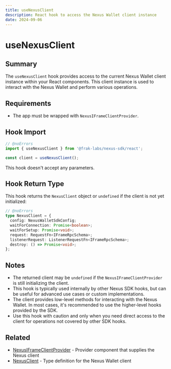 ```yaml
---
title: useNexusClient
description: React hook to access the Nexus Wallet client instance
date: 2024-09-06
---
```


# useNexusClient

## Summary
The `useNexusClient` hook provides access to the current Nexus Wallet client instance within your React components. This client instance is used to interact with the Nexus Wallet and perform various operations.

## Requirements
- The app must be wrapped with `NexusIFrameClientProvider`.

## Hook Import

```ts twoslash
// @noErrors
import { useNexusClient } from '@frak-labs/nexus-sdk/react';

const client = useNexusClient();
```

This hook doesn't accept any parameters.

## Hook Return Type
This hook returns the `NexusClient` object or `undefined` if the client is not yet initialized:

```ts twoslash
// @noErrors
type NexusClient = {
  config: NexusWalletSdkConfig;
  waitForConnection: Promise<boolean>;
  waitForSetup: Promise<void>;
  request: RequestFn<IFrameRpcSchema>;
  listenerRequest: ListenerRequestFn<IFrameRpcSchema>;
  destroy: () => Promise<void>;
};
```

## Notes
- The returned client may be `undefined` if the `NexusIFrameClientProvider` is still initializing the client.
- This hook is typically used internally by other Nexus SDK hooks, but can be useful for advanced use cases or custom implementations.
- The client provides low-level methods for interacting with the Nexus Wallet. In most cases, it's recommended to use the higher-level hooks provided by the SDK.
- Use this hook with caution and only when you need direct access to the client for operations not covered by other SDK hooks.

## Related
- [NexusIFrameClientProvider](/nexus-sdk/api/react/NexusIFrameClientProvider) - Provider component that supplies the Nexus client
- [NexusClient](/nexus-sdk/api/types/NexusClient) - Type definition for the Nexus Wallet client
